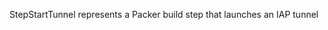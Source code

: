 <!-- Code generated from the comments of the IAPConfig struct in builder/googlecompute/step_start_tunnel.go; DO NOT EDIT MANUALLY -->

StepStartTunnel represents a Packer build step that launches an IAP tunnel
